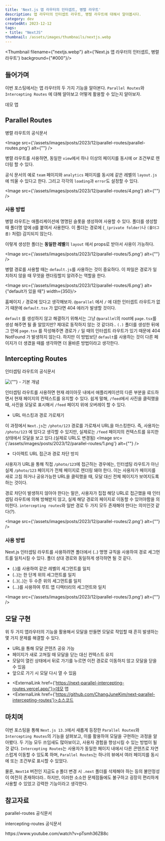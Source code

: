 ```yaml
---
title: 'Next.js 앱 라우터의 인터셉트, 병렬 라우트'
description: 앱 라우터의 인터셉트 라우트, 병렬 라우트에 대해서 알아봅시다.
category: dev
createdAt: 2023-12-12
tags:
- title: "NextJS"
thumbnail: /assets/images/thumbnails/nextjs.webp
---
```

<Thumbnail filename={"nextjs.webp"} alt={'Next.js 앱 라우터의 인터셉트, 병렬 라우트'} background={"#000"}/>

<Divider/>



## 들어가며
이번 포스팅에서는 앱 라우터의 두 가지 기능을 알아본다. `Parallel Routes`와 `Intercepting Routes` 에 대해 알아보고 어떻게 활용할 수 있는지 알아보자.

<p><ExternalLink href={'https://next-parallel-intercepting-routes.vercel.app/'}>데모 앱</ExternalLink></p>

## Parallel Routes

<p><ExternalLink href={'https://nextjs.org/docs/app/building-your-application/routing/parallel-routes#defaultjs'}>병렬 라우트의 공식문서</ExternalLink></p>

<Image src={'/assets/images/posts/2023/12/parallel-routes/parallel-routes.png'} alt={""} />

병렬 라우트를 사용하면, 동일한 `view`에서 하나 이상의 페이지를 동시에 or 조건부로 렌더링 할 수 있다.

공식 문서의 예로 `team` 페이지와 `analytics` 페이지를 동시에 같은 레벨의 `layout.js` 에 띄울 수 있다고 한다. 그리고 각각의 `loading`과 `error`도 설정할 수 있다.

<Image src={'/assets/images/posts/2023/12/parallel-routes/4.png'} alt={""} />

### 사용 방법

병렬 라우트는 애플리케이션에 명명된 슬롯을 생성하여 사용할 수 있다.
폴더를 생성할 때 폴더명 앞에 `@`를 붙여서 사용한다. 이 폴더는 경로에 (`_(private folder)`나 `(폴더그룹)` 처럼) 감지되지 않는다.

이렇게 생성한 폴더는 **동일한 레벨**의 `layout` 에서 props로 받아서 사용이 가능하다.

<Image src={'/assets/images/posts/2023/12/parallel-routes/5.png'} alt={""} />

병렬 경로를 사용할 때는 `default.js`를 사용하는 것이 중요하다. 이 파일은 경로가 일치하지 않을 때 무엇을 렌더링할지 알려주는 역할을 한다.

<Image src={'/assets/images/posts/2023/12/parallel-routes/6.png'} alt={"default가 있을 때"} width={350}/>

홈페이지 `/` 경로에 있다고 생각해보자. `@parallel` 에서 `/` 에 대한 인터셉트 라우트가 없기 때문에 `default.tsx` 가 없다면 404 에러가 발생할 것이다.

`default` 를 생성하지 않고 해결하기 위해서는 그냥 `@parallel`의 root에 `page.tsx`를 생성 해주면 될 줄 알았지만? 제대로 동작하지 않는 것 같더라..
`(.)` 폴더를 생성한 뒤에 그 안에 `page.tsx` 를 작성해주면 경로가 `/` 일 때의 인터셉트 라우트가 있기 때문에 404 NotFound 가 발생하지 않는다. 하지만 이 방법보단
`default`를 사용하는 것이 다른 페이지가 더 생겼을 때를 생각하면 더 올바른 방법이라고 생각한다.

## Intercepting Routes
<p><ExternalLink href={'https://nextjs.org/docs/app/building-your-application/routing/intercepting-routes'}>인터셉팅 라우트의 공식문서</ExternalLink></p>
<Image src={'/assets/images/posts/2023/12/parallel-routes/intercepting-routes.png'} alt={""} />
- 기본 개념

인터셉팅 라우트를 사용하면 현재 레이아웃 내에서 애플리케이션의 다른 부분을 로드하면서 현재 페이지의 컨텍스트를 유지할 수 있다.
쉽게 말해, `/feed`에서 사진을 클릭했을 때, 사진을 모달로 표시해서 `/feed` 페이지 위에 오버레이 할 수 있다.

- URL 마스킹과 경로 가로채기

이 과정에서 `Next.js`는 `/photo/123` 경로를 가로채서 URL을 마스킹한다. 즉, 사용자는 `/photo/123` 에 있다고 생각할 수 있지만, 실제로는 `/feed` 페이지의 컨텍스트를 유지한 상태에서 모달을 보고 있다.(실제로 URL도 변경됨)
<Image src={'/assets/images/posts/2023/12/parallel-routes/1.png'} alt={""} />

- 다이렉트 URL 접근과 경로 차단 방지

사용자가 URL을 통해 직접 `/photo/123`에 접근하는 경우에는, 인터셉팅 라우트가 아닌 실제 `/photo/123` 페이지가 전체 페이지로 렌더링 돼야 한다. 이는 사용자가 페이지를 새로 고침 하거나 공유가능한 URL을 클릭했을 때, 모달 대신 전체 페이지가 보여지도록 하는 것이다.

경로 차단이 발생하지 않아야 한다는 말은, 사용자가 집접 해당 URL로 접근했을 때 인터셉팅 라우트에 의해 방해받지 않고, 실제 해당 경로의 페이지로 이동할 수 있어야함을 의미한다. `intercepting routes`와 일반 경로 두 가지 모두 존재해야 한다는 의미인것 같다(?).

<Image src={'/assets/images/posts/2023/12/parallel-routes/2.png'} alt={""} />

### 사용 방법

Next.js 인터셉팅 라우트를 사용하려면 폴더에서 (..) 명명 규칙을 사용하여 경로 세그먼트를 일치시킬 수 있다. 폴더 상대 경로와 동일하게 생각하면 될 것 같다.

- (.)를 사용하여 같은 레벨의 세그먼트를 일치
- (..)는 한 단계 위의 세그먼트를 일치
- (..)(..)는 두 수준 위의 세그먼트를 일치
- (...)를 사용하여 루트 앱 디렉터리의 세그먼트와 일치

<Image src={'/assets/images/posts/2023/12/parallel-routes/3.png'} alt={""} />

## 모달 구현

위 두 가지 앱라우터의 기능을 활용해서 모달을 만들면 모달로 작업할 때 흔히 발생하는 몇 가지 문제를 해결할 수 있다.
- URL을 통해 모달 콘텐츠 공유 가능
- 페이지가 새로 고쳐질 때 모달을 닫는 대신 컨텍스트 유지
- 모달이 열린 상태에서 뒤로 가기를 누르면 이전 경로로 이동하지 않고 모달을 닫을 수 있음
- 앞으로 가기 시 모달 다시 열 수 있음

<Divider/>

* <ExternalLink href={'https://next-parallel-intercepting-routes.vercel.app/'}>데모 앱</ExternalLink>
* <ExternalLink href={'https://github.com/ChangJuneKim/next-parallel-intercepting-routes'}>소스코드</ExternalLink>

## 마치며
이번 포스팅을 통해 `Next.js 13.3`에서 새롭게 등장한 `Parallel Routes`와 `Intercepting Routes`의 기능을 살펴보고, 이를 활용하여 모달을 구현하는 과정을 알아봤다. 두 기능 모두 쓰임새도 많아보이고, 사용자 경험을 향상시킬 수 있는 방법이 될 것 같다.
`Intercepting Routes`는 사용자가 동일한 페이지 내에서 다른 콘텐츠로 자연스럽게 이동할 수 있도록 하며, `Parallel Routes`는 하나의 뷰에서 여러 페이지를 동시에 또는 조건부로 표시할 수 있었다.

물론, `Next14` 버전인 지금도 `@` 폴더 변경 시 `.next` 폴더를 삭제해야 하는 등의 불안정성이 여전히 존재하더라.. 하지만, 이러한 소소한 문제점들에도 불구하고 굉장히 편리하게 사용할 수 있었고 강력한 기능이라고 생각한다.


## 참고자료
<p><ExternalLink href={'https://nextjs.org/docs/app/building-your-application/routing/parallel-routes'}>parallel-routes 공식문서</ExternalLink></p>
<p><ExternalLink href={'https://nextjs.org/docs/app/building-your-application/routing/intercepting-routes'}>intercepting-routes 공식문서</ExternalLink></p>
<p><ExternalLink href={'https://www.youtube.com/watch?v=pTsmh36ZB8c'}>https://www.youtube.com/watch?v=pTsmh36ZB8c</ExternalLink></p>








